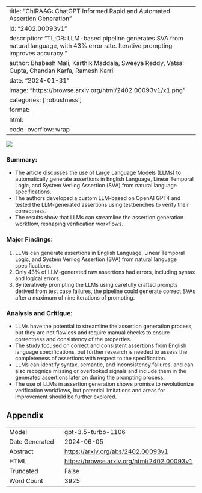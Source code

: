 
---
title: "ChIRAAG: ChatGPT Informed Rapid and Automated Assertion Generation"
id: "2402.00093v1"
description: "TL;DR: LLM-based pipeline generates SVA from natural language, with 43% error rate. Iterative prompting improves accuracy."
author: Bhabesh Mali, Karthik Maddala, Sweeya Reddy, Vatsal Gupta, Chandan Karfa, Ramesh Karri
date: "2024-01-31"
image: "https://browse.arxiv.org/html/2402.00093v1/x1.png"
categories: ['robustness']
format:
  html:
    code-overflow: wrap
---

![](https://browse.arxiv.org/html/2402.00093v1/x1.png)

### **Summary:**
- The article discusses the use of Large Language Models (LLMs) to automatically generate assertions in English Language, Linear Temporal Logic, and System Verilog Assertion (SVA) from natural language specifications.
- The authors developed a custom LLM-based on OpenAI GPT4 and tested the LLM-generated assertions using testbenches to verify their correctness.
- The results show that LLMs can streamline the assertion generation workflow, reshaping verification workflows.

### **Major Findings:**
1. LLMs can generate assertions in English Language, Linear Temporal Logic, and System Verilog Assertion (SVA) from natural language specifications.
2. Only 43% of LLM-generated raw assertions had errors, including syntax and logical errors.
3. By iteratively prompting the LLMs using carefully crafted prompts derived from test case failures, the pipeline could generate correct SVAs after a maximum of nine iterations of prompting.

### **Analysis and Critique:**
- LLMs have the potential to streamline the assertion generation process, but they are not flawless and require manual checks to ensure correctness and consistency of the properties.
- The study focused on correct and consistent assertions from English language specifications, but further research is needed to assess the completeness of assertions with respect to the specification.
- LLMs can identify syntax, semantic, and inconsistency failures, and can also recognize missing or overlooked signals and include them in the generated assertions later on during the prompting process.
- The use of LLMs in assertion generation shows promise to revolutionize verification workflows, but potential limitations and areas for improvement should be further explored.

## Appendix

|          |          |
|----------|----------|
| Model     | gpt-3.5-turbo-1106       |
| Date Generated     | 2024-06-05       |
| Abstract | [https://arxiv.org/abs/2402.00093v1](https://arxiv.org/abs/2402.00093v1)        |
| HTML     | [https://browse.arxiv.org/html/2402.00093v1](https://browse.arxiv.org/html/2402.00093v1)       |
| Truncated       | False       |
| Word Count       | 3925       |